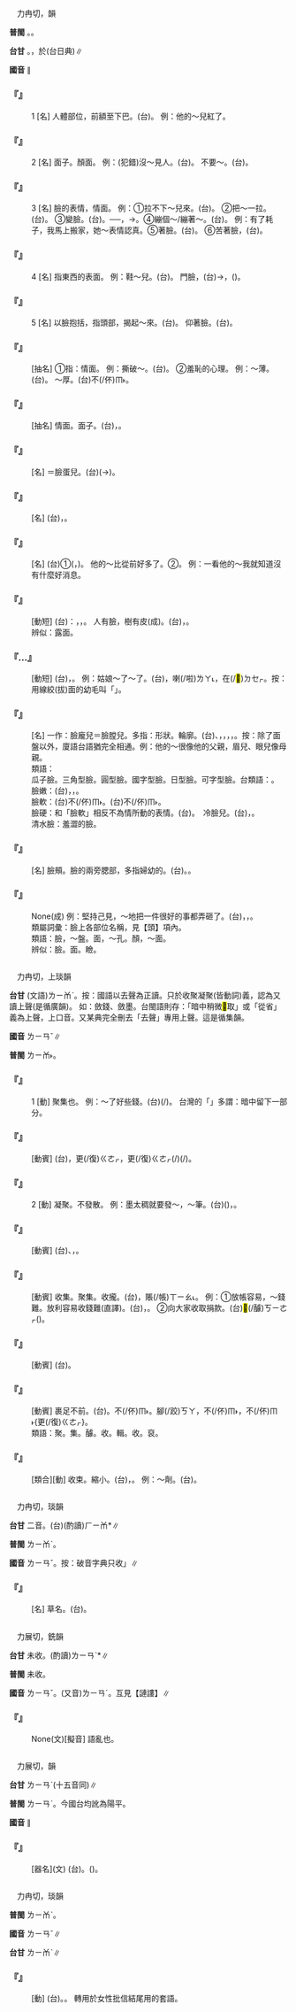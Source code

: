 
=={{ruby|臉|ㄌㄧㄢˇ}}==

　力冉切，{{ruby|琰|ㄧㄢˇ}}韻

'''普閩''' {{ruby|(文)|ㄌㄧㆰˋ}}。{{ruby|(白)|ㄌㄧㄢˋ}}。

'''台甘''' {{ruby|(文)|ㄌㄧㆰˋ}}。{{ruby|(文)|ㄌㄧㄢˋ}}{{ruby|→|ㆣㄧㄢˋ}}，於{{ruby|小|ㄒㄧㄠˋ}}{{ruby|鄙|ㄆㄧˋ}}{{ruby|臉|ㄌㄧㄢˋ}}(台日典)∥

'''國音''' {{ruby|(語)|ㄌㄧㄢˇ}}∥

    

==='''『{{ruby|臉|ㄌㄧㄢˇ}}』'''===
:1  [名] 人體部位，前額至下巴。(台){{ruby|面|ㆠㄧㄣ˫}}。 例：他的～兒紅了。
    

==='''『{{ruby|臉|ㄌㄧㄢˇ}}』'''===
:2  [名] 面子。顏面。 例：(犯錯)沒～見人。(台){{ruby|無|ㆠㄜˊ}}{{ruby|面|ㆠㄧㄣ˫}}{{ruby|通|ㄊㄤ}}{{ruby|見|ㄍㆪ˪}}{{ruby|人|·ㄌㄤˊ}}。 不要～。(台){{ruby|<mark>&#xffa45;</mark>|ㆠㆤ˫}}{{ruby|/|ㆠㄨㆤ˫}}{{ruby|見|ㄍㄧㄣ˪}}{{ruby|/|ㄍㄧㄢ˪}}{{ruby|笑|ㄒㄧㄠ˪}}。
    

==='''『{{ruby|臉|ㄌㄧㄢˇ}}』'''===
:3  [名] 臉的表情，情面。 例：①拉不下～兒來。(台){{ruby|一|ㄐㄧㆵ ͘}}{{ruby|枝|ㄍㄧ}}{{ruby|面|ㆠㄧㄣ˫}}{{ruby|<mark>&#xffb58;</mark>|ㆣㄧㄚˊ}}{{ruby|無|ㆠㄜˊ}}{{ruby|處|ㄉㆤ˪}}{{ruby|通|ㄊㄤ}}{{ruby|去|ㄎㄧ˪}}。 ②把～一拉。(台){{ruby|起|ㄎㄧˋ}}{{ruby|<mark>&#xf94d0;</mark>|ㄆㄨㄧ˪}}{{ruby|面|ㆠㄧㄣ˫}}。 ③變臉。(台){{ruby|變|ㄅㆪ˪}}{{ruby|面|ㆠㄧㄣ˫}}。──{{ruby|表|ㄅㄧㄠˋ}}{{ruby|情|ㄐㄧㄥˊ}}{{ruby|變|ㄅㄧㄢ˪}}，→{{ruby|態|ㄊㄞ˪}}{{ruby|度|ㄉㆦ˫}}{{ruby|變|ㄅㄧㄢ˪}}。④繃個～/繃著～。(台){{ruby|面|ㆠㄧㄣ˫}}{{ruby|仔|ㄚ}}{{ruby|變|ㄅㆪ˪}}{{ruby|變|ㄅㆪ˪}}。 例：有了耗子，我馬上搬家，她～表情認真。⑤{{ruby|恬|ㄊㄧㄢˊ}}著臉。(台){{ruby|一|ㄐㄧㆵ ͘}}{{ruby|個|ㆤˊ}}{{ruby|面|ㆠㄧㄣ˫}}{{ruby|格|ㄍㄧㆤㆶ}}{{ruby|<mark>&#xffa42;</mark>|ㄍㄚㆷ}}{{ruby|自|ㄗㄨ˫}}{{ruby|然|ㆢㄧㄢˊ}}{{ruby|/|ㄌㄧㄢˊ}}{{ruby|自|ㄗㄨ˫}}{{ruby|然|ㆢㄧㄢˊ}}{{ruby|/|ㄌㄧㄢˊ}}。 ⑥苦著臉，(台){{ruby|面|ㆠㄧㄣ˫}}{{ruby|仔|ㄚ}}{{ruby|憂|ㄧㄨ}}{{ruby|憂|ㄧㄨ}}。
    

==='''『{{ruby|臉|ㄌㄧㄢˇ}}』'''===
:4  [名] 指東西的表面。 例：鞋～兒。(台){{ruby|鞋|ㄨㆤˊ}}{{ruby|/|ㆤˊ}}{{ruby|面|ㆠㄧㄣ˫}}。 門臉，(台){{ruby|門|ㄇㆭˊ}}{{ruby|前|ㄐㆪˊ}}→{{ruby|厝|ㄘㄨ˪}}{{ruby|面|ㆠㄧㄣ˫}}，({{ruby|厝|ㄘㄨ˪}}{{ruby|丌|ㆤ}}){{ruby|面|ㆠㄧㄣ˫}}{{ruby|前|ㄐㆪˊ}}{{ruby|豎|ㄎㄧㄚ˫}}。
    

==='''『{{ruby|臉|ㄌㄧㄢˇ}}』'''===
:5  [名] 以臉抱括，指頭部，揭起～來。(台){{ruby|<mark>&#xffb58;</mark>|ㆣㄧㄚˊ}}{{ruby|頭|ㄊㄠˊ}}。 仰著臉。(台){{ruby|頭|ㄊㄠˊ}}{{ruby|<mark>&#xf9076;</mark>|ㄉㆩ}}{{ruby|<mark>&#xf9076;</mark>|ㄉㆩ}}。
    

==='''『{{ruby|臉|ㄌㄧㄢˇ}}{{ruby|皮|ㄆㄧˊ}}』'''===
: [抽名] ①指：情面。 例：撕破～。(台){{ruby|拍|ㄆㄚㆷ}}{{ruby|歹|ㄆㄞˋ}}{{ruby|/|ㄆㆮˋ}}{{ruby|人|ㆢㄧㄣˊ}}{{ruby|/|ㄌㄧㄣˊ}}{{ruby|情|ㄐㄧㄥˊ}}。 ②羞恥的心理。 例：～薄。(台){{ruby|畏|ㄨㄧ˪}}{{ruby|見|ㄍㄧㄣ˪}}{{ruby|/|ㄍㄧㄢ˪}}{{ruby|笑|ㄒㄧㄠ˪}}。 ～厚。(台)不(/伓)<rt>ㆬ˫</rt>{{ruby|驚|ㄍㄧㆩ}}{{ruby|見|ㄍㄧㄣ˪}}{{ruby|/|ㄍㄧㄢ˪}}{{ruby|笑|ㄒㄧㄠ˪}}。
    

==='''『{{ruby|臉|ㄌㄧㄢˇ}}{{ruby|面|ㄇㄧㄢˋ}}』'''===
: [抽名] 情面。面子。(台){{ruby|體|ㄊㆤˋ}}{{ruby|面|ㆠㄧㄣ˫}}，{{ruby|面|ㆠㄧㄣ˫}}{{ruby|皮|ㄆㆤˊ}}{{ruby|/|ㄆㄨㆤˊ}}。
    

==='''『{{ruby|臉|ㄌㄧㄢˇ}}{{ruby|頰|ㄐㄧㄚˊ}}』'''===
: [名] ＝臉蛋兒。(台){{ruby|嘴|ㄘㄨㄧ˪}}{{ruby|頰|ㄆㄨㆤˋ}}{{ruby|仔|ㄚ}}(→{{ruby|面|ㆠㄧㄣ˫}})。
    

==='''『{{ruby|臉|ㄌㄧㄢˇ}}{{ruby|水|ㄕㄨㄟˇ}}』'''===
: [名] (台){{ruby|洗|ㄙㆤˋ}}{{ruby|/|ㄙㄨㆤˋ}}{{ruby|面|ㆠㄧㄣ˫}}{{ruby|水|ㄗㄨㄧˋ}}，{{ruby|面|ㆠㄧㄣ˫}}{{ruby|桶|ㄊㄤˋ}}{{ruby|水|ㄗㄨㄧˋ}}。
    

==='''『{{ruby|臉|ㄌㄧㄢˇ}}{{ruby|色|ㄙㄜˋ}}』'''===
: [名] (台)①{{ruby|氣|ㄎㄧ˪}}{{ruby|色|ㄒㄧㆤㆶ}}({{ruby|有|ㄨ˫}}{{ruby|健|ㄍㄧㄢ˫}}{{ruby|康|ㄎㆲ}}，{{ruby|無|ㆠㄜˊ}}{{ruby|健|ㄍㄧㄢ˫}}{{ruby|康|ㄎㆲ}}){{ruby|丌|ㆤ}}{{ruby|情|ㄐㄧㄥˊ}}{{ruby|形|ㄏㄧㄥˊ}}。 他的～比從前好多了。②{{ruby|喜|ㄏㄧˋ}}{{ruby|怒|ㄋㆦ˫}}{{ruby|丌|ㆤ}}{{ruby|表|ㄅㄧㄠˋ}}{{ruby|情|ㄐㄧㄥˊ}}。 例：一看他的～我就知道沒有什麼好消息。
    

==='''『{{ruby|露|ㄌㄨˋ}}{{ruby|臉|ㄌㄧㄢˇ}}』'''===
: [動短] (台){{ruby|比|ㄅㄧˋ}}{{ruby|喻|ㆡㄨ˫}}{{ruby|/|ㄌㄨ˫}}：{{ruby|得|ㄉㄧㆵ}}{{ruby|著|ㄉㄧㄜㆷ ͘}}{{ruby|好|ㄏㄜˋ}}{{ruby|名|ㄇㄧㄚˊ}}{{ruby|聲|ㄒㄧㆩ}}，{{ruby|有|ㄨ˫}}{{ruby|體|ㄊㆤˋ}}{{ruby|面|ㆠㄧㄣ˫}}，{{ruby|揚|ㄧㄤˊ}}{{ruby|氣|ㄎㄧ˪}}{{ruby|丌|ㆤ}}{{ruby|款|ㄎㄨㄢˋ}}。 人有臉，樹有皮(成)。(台){{ruby|人|ㄌㄤˊ}}{{ruby|顧|ㄍㆦ˪}}{{ruby|體|ㄊㆤˋ}}{{ruby|面|ㆠㄧㄣ˫}}，{{ruby|樹|ㄑㄧㄨ˫}}{{ruby|顧|ㄍㆦ˪}}{{ruby|皮|ㄆㄨㆤˊ}}{{ruby|/|ㄆㆤˊ}}。
:辨似：露面。
:
    

==='''『{{ruby|開|ㄎㄞ}}…{{ruby|臉|ㄌㄧㄢˇ}}』'''===
: [動短] (台){{ruby|開|ㄎㄨㄧ}}{{ruby|面|ㆠㄧㄣ˫}}，{{ruby|挽|ㆠㄢˋ}}{{ruby|面|ㆠㄧㄣ˫}}。 例：姑娘～了～了。(台){{ruby|姑|ㄍㆦ}}{{ruby|娘|ㄋㄧㄨˊ}}{{ruby|仔|ㄚ}}，{{ruby|面|ㆠㄧㄣ˫}}{{ruby|挽|ㆠㄢˋ}}喇(/啦)<rt>ㄌㄚ˪</rt>，在(/<mark>&#xf9549;</mark>)<rt>ㄉㆤㆷ</rt>{{ruby|<mark>&#xffa49;</mark>|ㆠㆤㆷ}}{{ruby|出|ㄘㄨㆵ}}{{ruby|嫁|ㄍㆤ˪}}。按：用線絞(拔)面的幼毛叫「{{ruby|挽|ㆠㄢˋ}}{{ruby|面|ㆠㄧㄣ˫}}」。
    

==='''『{{ruby|臉|ㄌㄧㄢˇ}}{{ruby|盤|ㄆㄢˊ}}{{ruby|兒|ㄦ}}』'''===
: [名] 一作：臉龐兒＝臉膛兒。多指：形狀。輪廓。(台){{ruby|面|ㆠㄧㄣ˫}}、{{ruby|面|ㆠㄧㄣ˫}}{{ruby|形|ㄏㄧㄥˊ}}，{{ruby|面|ㆠㄧㄣ˫}}{{ruby|模|ㆠㆦˊ}}，{{ruby|面|ㆠㄧㄣ˫}}{{ruby|框|ㄎㄧㄥ}}，{{ruby|面|ㆠㄧㄣ˫}}{{ruby|馬|ㆠㆤˋ}}，{{ruby|面|ㆠㄧㄣ˫}}{{ruby|盤|ㄅㄨㆩˊ}}。按：除了面盤以外，廈語台語猶完全相通。例：他的～很像他的父親，眉兒、眼兒像母親。
:類語：
:
:瓜子臉。三角型臉。圓型臉。國字型臉。日型臉。可字型臉。台類語：{{ruby|雞|ㄍㄨㆤ}}{{ruby|/|ㄍㆤ}}{{ruby|卵|ㄋㆭ˫}}{{ruby|面|ㆠㄧㄣ˫}}。
:
:臉嫩：(台){{ruby|面|ㆠㄧㄣ˫}}{{ruby|皮|ㄆㄨㆤˊ}}{{ruby|/|ㄆㆤˊ}}{{ruby|薄|ㄅㄜㆷ ͘}}，{{ruby|薄|ㄅㄜㆷ ͘}}{{ruby|面|ㆠㄧㄣ˫}}{{ruby|皮|ㄆㄨㆤˊ}}{{ruby|/|ㄆㆤˊ}}，{{ruby|驚|ㄍㄧㆩ}}{{ruby|見|ㄍㄧㄣ˪}}{{ruby|/|ㄍㄧㄢ˪}}{{ruby|笑|ㄒㄧㄠ˪}}。
:
:臉軟：(台){{ruby|重|ㄉㄧㆲ˫}}{{ruby|視|ㄒㄧ˫}}{{ruby|情|ㄐㄧㄥˊ}}{{ruby|面|ㆠㄧㄣ˫}}不(/伓)<rt>ㆬ˫</rt>{{ruby|敢|ㄍㆩˋ}}{{ruby|拒|ㄍㄨ˫}}{{ruby|/|ㄍㄧ˫}}{{ruby|絕|ㄗㄨㄚㆵ ͘}}。(台){{ruby|心|ㄒㄧㆬ}}{{ruby|軟|ㄋㆭˋ}}{{ruby|驚|ㄍㄧㆩ}}{{ruby|歹|ㄆㄞˋ}}{{ruby|/|ㄆㆮˋ}}{{ruby|勢|ㄙㆤ˪}}{{ruby|凡|ㄏㄨㄢˊ}}{{ruby|事|ㄙㄨ˫}}不(/伓)<rt>ㆬ˫</rt>{{ruby|敢|ㄍㆩˋ}}{{ruby|拒|ㄍㄨ˫}}{{ruby|/|ㄍㄧ˫}}{{ruby|絕|ㄗㄨㄚㆵ ͘}}。
:
:臉硬：和「臉軟」相反不為情所動的表情。(台){{ruby|青|ㄘㆥ}}{{ruby|/|ㄑㆪ}}{{ruby|面|ㆠㄧㄣ˫}}。　冷臉兒。(台){{ruby|凊|ㄑㄧㄣ˪}}{{ruby|面|ㆠㄧㄣ˫}}，{{ruby|凊|ㄑㄧㄣ˪}}{{ruby|頭|ㄊㄠˊ}}{{ruby|凊|ㄑㄧㄣ˪}}{{ruby|面|ㆠㄧㄣ˫}}。
:
:清水臉：羞澀的臉。
:
    

==='''『{{ruby|臉|ㄌㄧㄢˇ}}{{ruby|蛋|ㄉㄢˋ}}{{ruby|兒|ㄦ}}』'''===
: [名] 臉頰。臉的兩旁腮部，多指婦幼的。(台){{ruby|面|ㆠㄧㄣ˫}}{{ruby|仔|ㄚ}}。{{ruby|嘴|ㄘㄨㄧ˪}}{{ruby|<mark>&#xffae9;</mark>|ㄆㄨㆤˋ}}。
    

==='''『{{ruby|臉|ㄌㄧㄢˇ}}{{ruby|紅|ㄏㄨㄥˊ}}{{ruby|脖|ㄅㄛˊ}}{{ruby|子|·ㄗˇ}}{{ruby|粗|ㄘㄨ}}』'''===
: None(成) 例：堅持己見，～地把一件很好的事都弄砸了。(台){{ruby|硬|ㄫㄧ˫}}{{ruby|/|ㄫㆤ˫}}{{ruby|強|ㄍㄧㆲ˫}}{{ruby|主|ㄗㄨˋ}}{{ruby|張|ㄉㄧㆫ}}{{ruby|/|ㄉㄧㆧ}}{{ruby|到|ㄍㄚㆷ}}{{ruby|青|ㄑㆪ}}{{ruby|/|ㄘㆥ}}{{ruby|筋|ㄍㄨㄣ}}{{ruby|/|ㄍㄧㄣ}}{{ruby|浮|ㄆㄨ˫}}{{ruby|浮|ㄆㄨ˫}}{{ruby|起|·ㄎㄧˋ}}{{ruby|來|·ㄌㄞˊ}}，{{ruby|一|ㄐㄧㆵ ͘}}{{ruby|層|ㄗㄢˊ}}{{ruby|好|ㄏㄜˋ}}{{ruby|好|ㄏㄜˋ}}{{ruby|丌|ㆤ}}{{ruby|事|ㄙㄨ˫}}{{ruby|件|ㄍㄧㆩ˫}}，{{ruby|<mark>&#xffad2;</mark>|ㄌㆲ˪}}{{ruby|破|ㄆㄨㄚ˪}}{{ruby|了|ㄌㄧㄠˋ}}{{ruby|了|ㄌㄧㄠˋ}}。
:類屬詞彙：臉上各部位名稱，見【頭】項內。
:
:類語：臉，～盤。面，～孔。顏，～面。
:
:辨似：臉。面。瞼。
:
    

=={{ruby|斂|ㄌㄧㄢˇ}}==

　力冉切，上琰韻

'''台甘''' (文語)<rt>ㄌㄧㆰˋ</rt>。按：國語以去聲為正讀。只於收聚凝聚(皆動詞)義，認為又讀上聲(是循廣韻)。 如：斂錢、斂墨。台閩語則存：「暗中稍微<mark>&#xf9966;</mark>取」或「從省」義為上聲，上口音。又某典完全刪去「去聲」專用上聲。這是循集韻。

'''國音''' <rt>ㄌㄧㄢˇ</rt>∥

'''普閩''' <rt>ㄌㄧㆰ˫</rt>。

    

==='''『{{ruby|斂|ㄌㄧㄢˇ}}』'''===
:1  [動] 聚集也。 例：～了好些錢。(台){{ruby|收|ㄒㄧㄨ}}{{ruby|集|ㄐㄧㆴ ͘}}(/{{ruby|<mark>&#xffaf4;</mark>|ㄎㄧㄜㆷ}}){{ruby|倚|ㄨㄚˋ}}{{ruby|一|ㄐㄧㆵ ͘}}{{ruby|許|ㄍㄨㄚˋ}}{{ruby|錢|ㄐㆪˊ}}。 台灣的「{{ruby|斂|ㄌㄧㆰˋ}}」多謂：暗中留下一部分。
    

==='''『{{ruby|斂|ㄌㄧㄢˇ}}{{ruby|跡|ㄐㄧ}}』'''===
: [動賓] (台){{ruby|收|ㄒㄧㄨ}}{{ruby|住|ㄉㄧㄠˊ}}{{ruby|腳|ㄎㄚ}}{{ruby|步|ㄅㆦ˫}}，{{ruby|無|ㆠㄜˊ}}更(/復)<rt>ㄍㄜㆷ</rt>{{ruby|/|ㄍㄜ˪}}{{ruby|出|ㄘㄨㆵ}}{{ruby|去|ㄎㄧ˪}}{{ruby|社|ㄒㄧㄚ˫}}{{ruby|會|ㄏㄨㆤ˫}}{{ruby|見|ㄍㆪ˪}}{{ruby|人|ㄌㄤˊ}}，{{ruby|無|ㆠㄜˊ}}更(/復)<rt>ㄍㄜㆷ</rt>{{ruby|/|ㄍㄜ˪}}{{ruby|出|ㄘㄨㆵ}}{{ruby|面|ㆠㄧㄣ˫}}{{ruby|做|ㄗㄨㆤ˪}}{{ruby|/|ㄗㄜ˪}}{{ruby|載|ㄉㄞ˫}}(/{{ruby|戴|ㄉㄞ˪}}){{ruby|事|ㄐㄧ˪}}(/{{ruby|事|ㄉㄞ˫}}{{ruby|情|ㄐㄧ˪}})。
    

==='''『{{ruby|斂|ㄌㄧㄢˇ}}』'''===
:2  [動] 凝聚。不發散。 例：墨太稠就要發～，～筆。(台){{ruby|烏|ㆦ}}{{ruby|墨|ㆠㄚㆶ ͘}}{{ruby|水|ㄗㄨㄧˋ}}{{ruby|若|ㄋㄚ˫}}{{ruby|磨|ㆠㄨㄚˊ}}{{ruby|傷|ㄒㄧㆫ}}{{ruby|/|ㄒㄧㆧ}}{{ruby|洘|ㄎㄜˋ}}({{ruby|膠|ㄍㄚ}}){{ruby|會|ㄨㆤ˫}}{{ruby|/|ㆤ˫}}{{ruby|夾|ㄍㄧㄚㆴ}}{{ruby|筆|ㄅㄧㆵ}}，{{ruby|寫|ㄒㄧㄚˋ}}{{ruby|<mark>&#xffa45;</mark>|ㆠㆤ˫}}{{ruby|/|ㆠㄨㆤ˫}}{{ruby|出|ㄘㄨㆵ}}{{ruby|來|·ㄌㄞˊ}}。
    

==='''『{{ruby|斂|ㄌㄧㄢˇ}}{{ruby|衽|ㄖㄣˋ}}』'''===
: [動賓] (台){{ruby|整|ㄐㄧㄥˋ}}{{ruby|衫|ㄙㆩ}}{{ruby|領|ㄋㄧㄚˋ}}、{{ruby|衣|ㄧ}}{{ruby|襟|ㄍㄧㆬ}}，{{ruby|表|ㄅㄧㄠˋ}}{{ruby|示|ㄒㄧ˫}}{{ruby|尊|ㄗㄨㄣ}}{{ruby|敬|ㄍㄧㄥ˪}}。
    

==='''『{{ruby|斂|ㄌㄧㄢˇ}}{{ruby|錢|ㄑㄧㄢˊ}}』'''===
: [動賓] 收集。聚集。收攏。(台){{ruby|收|ㄒㄧㄨ}}{{ruby|倚|ㄨㄚˋ}}，{{ruby|收|ㄒㄧㄨ}}{{ruby|回|ㄏㄨㆤˊ}}{{ruby|欠|ㄎㄧㆰ˪}}賬(/帳)<rt>ㄒㄧㄠ˪</rt>。 例：①放帳容易，～錢難。放利容易收錢難(直譯)。(台){{ruby|錢|ㄐㆪˊ}}{{ruby|借|ㄐㄧㄜㆷ}}{{ruby|付|ㄏㆦ˫}}{{ruby|人|ㄌㄤˊ}}{{ruby|較|ㄎㄚㆷ}}{{ruby|快|ㄎㄨㄞ˪}}，{{ruby|欠|ㄎㄧㆰ˪}}{{ruby|賬|ㄒㄧㄠ˪}}{{ruby|歹|ㄆㄞˋ}}{{ruby|/|ㄆㆮˋ}}{{ruby|收|ㄒㄧㄨ}}。 ②向大家收取捐款。(台)<mark>&#xf8f6c;</mark>(/醵)<rt>ㄎㄧㄜㆷ</rt>({{ruby|錢|ㄐㆪˊ}})。
    

==='''『{{ruby|斂|ㄌㄧㄢˇ}}{{ruby|財|ㄘㄞˊ}}』'''===
: [動賓] (台){{ruby|用|ㄧㄥ˪}}{{ruby|/|ㄧㆲ˫}}{{ruby|無|ㆠㄜˊ}}{{ruby|正|ㄐㄧㄥ˪}}{{ruby|經|ㄍㄧㄥ}}{{ruby|丌|ㆤ}}{{ruby|方|ㄏㆲ}}{{ruby|法|ㄏㄨㄚㆵ}}{{ruby|爬|ㄅㆤˊ}}{{ruby|羅|ㄌㄜˊ}}{{ruby|搜|ㄙㄜ}}{{ruby|刮|ㄍㄨㄚㆷ}}{{ruby|財|ㄗㄞˊ}}{{ruby|物|ㆠㄨㆵ ͘}}。
    

==='''『{{ruby|斂|ㄌㄧㄢˇ}}{{ruby|足|ㄗㄨˊ}}』'''===
: [動賓] 裹足不前。(台){{ruby|收|ㄒㄧㄨ}}{{ruby|腳|ㄎㄚ}}。{{ruby|停|ㄊㄧㄥˊ}}{{ruby|腳|ㄎㄚ}}不(/伓)<rt>ㆬ˫</rt>{{ruby|敢|ㄍㆩˋ}}{{ruby|前|ㄐㄧㄢˊ}}{{ruby|進|ㄐㄧㄣ˪}}。{{ruby|<mark>&#xf95d5;</mark>|ㄍㄧㄨ}}腳(/跤)<rt>ㄎㄚ</rt>，不(/伓)<rt>ㆬ˫</rt>{{ruby|敢|ㄍㆩˋ}}{{ruby|冒|ㄇㆦ˫}}{{ruby|險|ㄏㄧㆰˋ}}，不(/伓)<rt>ㆬ˫</rt>{更(/復)<rt>ㄍㄜㆷ</rt>{{ruby|/|ㄍㄜ˪}}}{{ruby|再|ㄗㄞ˪}}{{ruby|散|ㄙㄢˋ}}{{ruby|財|ㄗㄞˊ}}。
:類語：聚。集。醵。收。輯。收。裒。
:
    

==='''『{{ruby|收|ㄕㄡ}}{{ruby|斂|ㄌㄧㄢˇ}}』'''===
: [類合][動] 收束。縮小。(台){{ruby|收|ㄒㄧㄨ}}{{ruby|束|ㄙㆦㆶ}}，{{ruby|縮|ㄒㄧㆦㆶ}}{{ruby|小|ㄒㄧㄜˋ}}。 例：～劑。(台){{ruby|一|ㄐㄧㆵ ͘}}{{ruby|種|ㄐㄧㆲˋ}}{{ruby|會|ㆤ˫}}{{ruby|/|ㄨㆤ˫}}{{ruby|付|ㄏㆦ˫}}{{ruby|<mark>&#xf90c3;</mark>|ㄎㄤ}}{{ruby|嘴|ㄘㄨㄧ˪}}{{ruby|較|ㄎㄚㆷ}}{{ruby|緊|ㄍㄧㄣˋ}}{{ruby|收|ㄒㄧㄨ}}{{ruby|束|ㄙㆦㆶ}}{{ruby|丌|ㆤ}}{{ruby|藥|ㄧㄜㆷ ͘}}{{ruby|粉|ㄏㄨㄣˋ}}。
    

=={{ruby|蘞|ㄌㄧㄢˇ}}==

　力冉切，琰韻

'''台甘''' {{ruby|(文)|ㄌㄧㆰˋ}}{{ruby|、|ㄌㄧㆰˊ}}二音。(台)(酌讀)<rt>ㄏㄧㆰ</rt>*∥

'''普閩''' <rt>ㄌㄧㆰˋ</rt>。

'''國音''' <rt>ㄌㄧㄢˇ</rt>。按：破音字典只收{{ruby|「|ㄌㄧㄢˋ}}{{ruby|、|ㄌㄧㄢˊ}}」∥

    

==='''『{{ruby|白|ㄅㄞˊ}}{{ruby|蘞|ㄌㄧㄢˇ}}』'''===
: [名] 草名。(台){{ruby|根|ㄍㄨㄣ}}{{ruby|/|ㄍㄧㄣ}}{{ruby|可|ㄎㄜˋ}}{{ruby|入|ㆢㄧㆴ ͘}}{{ruby|/|ㄌㄧㆴ ͘}}{{ruby|藥|ㄧㄜㆷ ͘}}{{ruby|丌|ㆤ}}{{ruby|草|ㄘㄠˋ}}。
    

=={{ruby|謰|ㄌㄧㄢˇ}}==

　力展切，銑韻

'''台甘''' 未收。(酌讀)<rt>ㄌㄧㄢˋ</rt>*∥

'''普閩''' 未收。

'''國音''' <rt>ㄌㄧㄢˇ</rt>。(又音)<rt>ㄌㄧㄢˊ</rt>。互見【謰謱】∥

    

==='''『{{ruby|謰|ㄌㄧㄢˇ}}{{ruby|謰|ㄌㄧㄢˇ}}』'''===
: None(文)[擬音] 語亂也。
    

=={{ruby|璉|ㄌㄧㄢˇ}}==

　力展切，{{ruby|獮|ㄒㄧㄢˇ}}韻

'''台甘''' <rt>ㄌㄧㄢˋ</rt>(十五音同)∥

'''普閩''' <rt>ㄌㄧㄢˋ</rt>。今國台均訛為陽平。

'''國音''' {{ruby|(文)|ㄌㄧㄢˇ}}{{ruby|。|ㄌㄧㄢˊ}}∥

    

==='''『{{ruby|瑚|ㄏㄨˊ}}{{ruby|璉|ㄌㄧㄢˇ}}』'''===
: [器名](文) (台){{ruby|古|ㄍㆦˋ}}{{ruby|代|ㄉㄞ˫}}{{ruby|祭|ㄗㆤ˪}}{{ruby|祀|ㄙㄨ˫}}{{ruby|時|ㄒㄧˊ}}{{ruby|貯|ㄉㆤˋ}}{{ruby|黍|ㄙㄨㆤˋ}}{{ruby|/|ㄙㆤˋ}}{{ruby|稷|ㄒㄧㆤㆶ}}{{ruby|丌|ㆤ}}{{ruby|器|ㄎㄧ˪}}{{ruby|皿|ㆠㄧㄥˋ}}。({{ruby|盤|ㄅㄨㆩˊ}}{{ruby|仔|ㄚ}})。
    

=={{ruby|襝|ㄌㄧㄢˇ}}==

　力冉切，琰韻

'''普閩''' <rt>ㄌㄧㆰˋ</rt>。

'''國音''' <rt>ㄌㄧㄢˇ</rt>∥

'''台甘''' <rt>ㄌㄧㆰˋ</rt>∥

    

==='''『{{ruby|襝|ㄌㄧㄢˇ}}{{ruby|衽|ㄖㄣˋ}}』'''===
: [動] (台){{ruby|襝|ㄌㄧㆰˋ}}{{ruby|衽|ㄌㄧㆬ˫}}。{{ruby|古|ㄍㆦˋ}}{{ruby|早|ㄗㄚˋ}}{{ruby|女|ㄌㄨˋ}}{{ruby|性|ㄒㄧㄥ˪}}{{ruby|整|ㄐㄧㄥˋ}}{{ruby|肅|ㄒㄧㆦㆶ}}{{ruby|衫|ㄙㆩ}}{{ruby|裙|ㄍㄨㄣˊ}}{{ruby|襟|ㄍㄧㆬ}}{{ruby|胸|ㄏㄧㄥ}}{{ruby|表|ㄅㄧㄠˋ}}{{ruby|示|ㄒㄧ˫}}{{ruby|敬|ㄍㄧㄥ˪}}{{ruby|禮|ㄌㆤˋ}}。 轉用於女性批信結尾用的套語。
    
